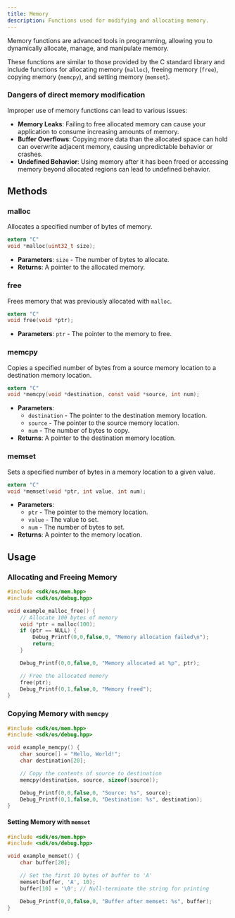 ```yaml
---
title: Memory
description: Functions used for modifying and allocating memory.
---
```


Memory functions are advanced tools in programming, allowing you to dynamically allocate, manage, and manipulate memory.

These functions are similar to those provided by the C standard library and include functions for allocating memory (`malloc`), freeing memory (`free`), copying memory (`memcpy`), and setting memory (`memset`).

### Dangers of direct memory modification

Improper use of memory functions can lead to various issues:
- **Memory Leaks**: Failing to free allocated memory can cause your application to consume increasing amounts of memory.
- **Buffer Overflows**: Copying more data than the allocated space can hold can overwrite adjacent memory, causing unpredictable behavior or crashes.
- **Undefined Behavior**: Using memory after it has been freed or accessing memory beyond allocated regions can lead to undefined behavior.

## Methods

### malloc

Allocates a specified number of bytes of memory.

```c
extern "C"
void *malloc(uint32_t size);
```

- **Parameters**: `size` - The number of bytes to allocate.
- **Returns**: A pointer to the allocated memory.

### free

Frees memory that was previously allocated with `malloc`.

```c
extern "C"
void free(void *ptr);
```

- **Parameters**: `ptr` - The pointer to the memory to free.

### memcpy

Copies a specified number of bytes from a source memory location to a destination memory location.

```c
extern "C"
void *memcpy(void *destination, const void *source, int num);
```

- **Parameters**: 
  - `destination` - The pointer to the destination memory location.
  - `source` - The pointer to the source memory location.
  - `num` - The number of bytes to copy.
- **Returns**: A pointer to the destination memory location.

### memset

Sets a specified number of bytes in a memory location to a given value.

```c
extern "C"
void *memset(void *ptr, int value, int num);
```

- **Parameters**: 
  - `ptr` - The pointer to the memory location.
  - `value` - The value to set.
  - `num` - The number of bytes to set.
- **Returns**: A pointer to the memory location.

## Usage

### Allocating and Freeing Memory

```c
#include <sdk/os/mem.hpp>
#include <sdk/os/debug.hpp>

void example_malloc_free() {
    // Allocate 100 bytes of memory
    void *ptr = malloc(100);
    if (ptr == NULL) {
        Debug_Printf(0,0,false,0, "Memory allocation failed\n");
        return;
    }

    Debug_Printf(0,0,false,0, "Memory allocated at %p", ptr);

    // Free the allocated memory
    free(ptr);
    Debug_Printf(0,1,false,0, "Memory freed");
}
```

### Copying Memory with `memcpy`

```c
#include <sdk/os/mem.hpp>
#include <sdk/os/debug.hpp>

void example_memcpy() {
    char source[] = "Hello, World!";
    char destination[20];

    // Copy the contents of source to destination
    memcpy(destination, source, sizeof(source));

    Debug_Printf(0,0,false,0, "Source: %s", source);
    Debug_Printf(0,1,false,0, "Destination: %s", destination);
}
```

#### Setting Memory with `memset`

```c
#include <sdk/os/mem.hpp>
#include <sdk/os/debug.hpp>

void example_memset() {
    char buffer[20];

    // Set the first 10 bytes of buffer to 'A'
    memset(buffer, 'A', 10);
    buffer[10] = '\0'; // Null-terminate the string for printing

    Debug_Printf(0,0,false,0, "Buffer after memset: %s", buffer);
}
```
